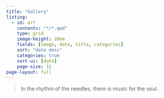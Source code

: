 ```yaml
---
title: "Gallery"
listing:
  - id: art
    contents: "*/*.qmd"
    type: grid
    image-height: 20em
    fields: [image, date, title, categories]
    sort: "date desc"
    categories: true
    sort-ui: [date]
    page-size: 12
page-layout: full
---
```


> In the rhythm of the needles, there is music for the soul.

::: {#art}
:::

